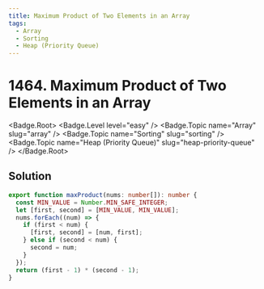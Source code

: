 ```yaml
---
title: Maximum Product of Two Elements in an Array
tags:
  - Array
  - Sorting
  - Heap (Priority Queue)
---
```


# 1464. Maximum Product of Two Elements in an Array

<Badge.Root>
  <Badge.Level level="easy" />
  <Badge.Topic name="Array" slug="array" />
  <Badge.Topic name="Sorting" slug="sorting" />
  <Badge.Topic name="Heap (Priority Queue)" slug="heap-priority-queue" />
</Badge.Root>

## Solution

```typescript filename="solution.ts" copy
export function maxProduct(nums: number[]): number {
  const MIN_VALUE = Number.MIN_SAFE_INTEGER;
  let [first, second] = [MIN_VALUE, MIN_VALUE];
  nums.forEach((num) => {
    if (first < num) {
      [first, second] = [num, first];
    } else if (second < num) {
      second = num;
    }
  });
  return (first - 1) * (second - 1);
}
```

<ProblemLink
  codingSite="leetcode"
  href="https://leetcode.com/problems/maximum-product-of-two-elements-in-an-array"
  title="Maximum Product of Two Elements in an Array"
/>
